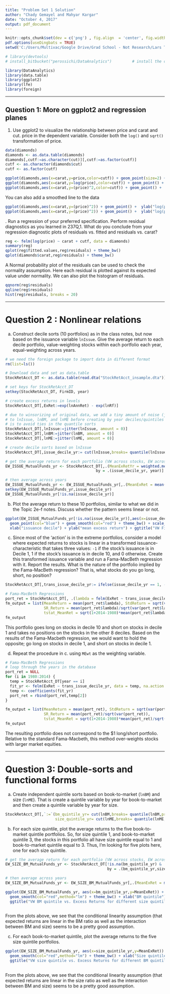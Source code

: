 ---
title: "Problem Set 1 Solution"
author: "Chady Gemayel and Mahyar Kargar"
date: "October 4, 2017"
output: pdf_document
---

```{r setup, include=FALSE}
knitr::opts_chunk$set(dev = c('png') , fig.align  = 'center', fig.width  = 6, fig.height = 3.75, echo= T, warning = FALSE, message = F, dpi = 400)
pdf.options(useDingbats = TRUE)
setwd('C:/Users/Multivac/Google Drive/Grad School - Not Research/Lars TA F2017/My 2017 Material/PS1')
```

<!-- ## R Markdown -->

<!-- This is an R Markdown document. Markdown is a simple formatting syntax for authoring HTML, PDF, and MS Word documents. For more details on using R Markdown see <http://rmarkdown.rstudio.com>. -->

<!-- When you click the **Knit** button a document will be generated that includes both content as well as the output of any embedded R code chunks within the document. You can embed an R code chunk like this: -->
```{r, echo=FALSE}
# library(devtools)                                 
# install_bitbucket("perossichi/DataAnalytics")         # install the course dataset package
```

```{r size="footnotesize",tidy=TRUE}
library(DataAnalytics)
library(data.table)
library(ggplot2)
library(lfe)
library(foreign)
```

***

## Question 1: More on ggplot2 and regression planes
1. Use ggplot2 to visualize the relationship between price and carat and cut. price in the dependent variable. Consider both the `log()` and `sqrt()` transformation of price.

```{r,size="footnotesize", tidy=TRUE}
data(diamonds)
diamonds <- as.data.table(diamonds) 
diamonds[,cutf:=as.character(cut)][,cutf:=as.factor(cutf)]
cutf <- as.character(diamonds$cut)
cutf <- as.factor(cutf)

ggplot(diamonds,aes(x=carat,y=price,color=cutf)) + geom_point(size=2) + theme_bw()
ggplot(diamonds,aes(x=carat,y=log(price),color=cutf)) + geom_point() +  ylab("log(price)") + theme_bw()
ggplot(diamonds,aes(x=carat,y=(price)^2,color=cutf)) + geom_point() +  ylab("price^2") + theme_bw()

```

\newpage
You can also add a smoothed line to the data

```{r,echo=FALSE}
ggplot(diamonds,aes(x=carat,y=(price)^2)) + geom_point() +  ylab("log(price)") + geom_smooth() + theme_bw()
ggplot(diamonds,aes(x=carat,y=(price)^2)) + geom_point() +  ylab("log(price)") + geom_smooth() + theme_bw()
```

\newpage
2. Run a regression of your preferred specification. Perform residual diagnostics as you learned in 237Q,1.
What do you conclude from your regression diagnostic plots of residuals vs. fitted and residuals vs. carat?
```{r}
reg <- felm(log(price) ~ carat + cutf, data = diamonds)
summary(reg)
qplot(reg$fitted.values,reg$residuals) + theme_bw()
qplot(diamonds$carat,reg$residuals) + theme_bw()
```

A Normal probability plot of the residuals can be used to check the normality
assumption. Here each residual is plotted against its expected value under normality. We can also plot the histogram of residuals.
```{r}
qqnorm(reg$residuals)
qqline(reg$residuals)
hist(reg$residuals, breaks = 20) 
```

\newpage

***

# Question 2 : Nonlinear relations

a. Construct decile sorts (10 portfolios) as in the class notes, but now based on the issuance variable `lnIssue`. Give the average return to each decile portfolio, value-weighting stocks within each portfolio each year, equal-weighting across years.


```{r tidy=TRUE, size="footnotesize"}
# we need the foreign package to import data in different format
rm(list=ls())

# Download data and set as data.table
StockRetAcct_DT <- as.data.table(read.dta("StockRetAcct_insample.dta"))

# set keys for StockRetAcct_DT
setkey(StockRetAcct_DT, FirmID, year)

# create excess returns in levels
StockRetAcct_DT[,ExRet:=exp(lnAnnRet) - exp(lnRf)]

# due to winsorizing of original data, we add a tiny amount of noise (jitter) 
# to lnIssue, lnBM, and lnME before creating by year deciles/quintiles this 
# is to avoid ties in the quantile sorts
StockRetAcct_DT[,lnIssue:=jitter(lnIssue, amount = 0)]
StockRetAcct_DT[,lnBM:=jitter(lnBM, amount = 0)]
StockRetAcct_DT[,lnME:=jitter(lnME, amount = 0)]

# create decile sorts based on lnIssue
StockRetAcct_DT[,issue_decile_yr:= cut(lnIssue,breaks= quantile(lnIssue,probs=c(0:10)/10,na.rm=TRUE,include.lowest=TRUE),labels=FALSE), by=year]  

# get the average return for each portfolio (VW across stocks, EW across years)
EW_ISSUE_MutualFunds_yr <- StockRetAcct_DT[,.(MeanExRetYr = weighted.mean(ExRet, MEwt)), 
                                        by = .(issue_decile_yr, year)]

# then average across years
EW_ISSUE_MutualFunds_yr <- EW_ISSUE_MutualFunds_yr[,.(MeanExRet = mean(MeanExRetYr)), by = issue_decile_yr]
setkey(EW_ISSUE_MutualFunds_yr,issue_decile_yr)
EW_ISSUE_MutualFunds_yr[!is.na(issue_decile_yr)]
```

b. Plot the average return to these 10 portfolios, similar to what we did in the Topic 2e-f notes. Discuss
whether the pattern seems linear or not.

```{r size="footnotesize",tidy=TRUE}
ggplot(EW_ISSUE_MutualFunds_yr[!is.na(issue_decile_yr)],aes(x=issue_decile_yr,y=MeanExRet)) + 
  geom_point(col="blue") + geom_smooth(col="red") + theme_bw() + scale_x_continuous(breaks = 1:10) + 
  xlab("issuance decile") + ylab("mean excess return") + ggtitle("VW Firm issuance deciles vs. Excess Returns")
```

c. Since most of the 'action' is in the extreme portfolios, consider a model where expected returns to
stocks is linear in a transformed issuance-characteristic that takes three values: `-1` if the stock's issuance
is in Decile 1, 1 if the stock's issuance is in decile 10, and 0 otherwise. Create this transformed issuance variable and run a Fama-MacBeth regression with it. Report the results. What is the nature of the portfolio implied by the Fama-MacBeth regression? That is, what stocks do you go long, short, no position?

```{r size="footnotesize",tidy=TRUE}
StockRetAcct_DT[,trans_issue_decile_yr:= ifelse(issue_decile_yr == 1, -1, ifelse(issue_decile_yr == 10, 1, 0))]

# Fama-MacBeth Regressions
port_ret = StockRetAcct_DT[, .(lambda = felm(ExRet ~ trans_issue_decile_yr, na.action = na.omit)$coef[2]), by = year]
fm_output = list(MeanReturn = mean(port_ret$lambda), StdReturn = sqrt(var(port_ret$lambda)), 
                 SR_Return = mean(port_ret$lambda)/sqrt(var(port_ret$lambda)), 
                 tstat_MeanRet = sqrt(1+2014-1980)*mean(port_ret$lambda)/sqrt(var(port_ret$lambda)))
fm_output
```

This portfolio goes long on stocks in decile 10 and short on stocks in decile 1 and takes no positions on the stocks in the other 8 deciles. Based on the results of the Fama-Macbeth regression, we would want to hold the opposite; go long on stocks in decile 1, and short on stocks in decile 1.

d. Repeat the procedure in c. using `MEwt` as the weighting variable.

```{r size="footnotesize",tidy=TRUE}
# Fama-MacBeth Regressions
# loop through the years in the database
port_ret = NULL
for (i in 1980:2014) {
  temp = StockRetAcct_DT[year == i]
  fit_yr <- felm(ExRet ~ trans_issue_decile_yr, data = temp, na.action = na.omit) #weights = temp$MEwt, data = temp)
  temp <- coefficients(fit_yr)
  port_ret = rbind(port_ret,temp[2])
}

fm_output = list(MeanReturn = mean(port_ret), StdReturn = sqrt(var(port_ret)), 
                 SR_Return = mean(port_ret)/sqrt(var(port_ret)), 
                 tstat_MeanRet = sqrt(1+2014-1980)*mean(port_ret)/sqrt(var(port_ret)))
fm_output
```

The resulting portfolio does not correspond to the \$1 long/short portfolio. Relative to the standard Fama-Macbeth, this method over-weights stocks with larger market equities.


\newpage

***

# Question 3: Double-sorts and functional forms
a. Create independent quintile sorts based on book-to-market (`lnBM`) and size (`lnME`). That is create a quintile variable by year for book-to-market and then create a quintile variable by year for size.

```{r size="footnotesize",tidy=TRUE}
StockRetAcct_DT[,`:=`(bm_quintile_yr= cut(lnBM,breaks= quantile(lnBM,probs=c(0:5)/5,na.rm=TRUE,include.lowest=TRUE),labels=FALSE),
                      size_quintile_yr= cut(lnME,breaks= quantile(lnME,probs=c(0:5)/5,na.rm=TRUE,include.lowest=TRUE),labels=FALSE)), by=year]  
```

b. For each size quintile, plot the average returns to the five book-to-market quintile portfolios. So, for
size quintile 1, and book-to-market quintile 3, the stocks in this portfolio all have size quintile equal to 1
and book-to-market quintile equal to 3. Thus, I'm looking for five plots here, one for each size quintile.

```{r size="footnotesize",tidy=TRUE}
# get the average return for each portfolio (VW across stocks, EW across years)
EW_SIZE_BM_MutualFunds_yr <- StockRetAcct_DT[!is.na(bm_quintile_yr) & !is.na(size_quintile_yr),.(MeanExRetYr = weighted.mean(ExRet, MEwt)), 
                                             by = .(bm_quintile_yr,size_quintile_yr, year)]

# then average across years
EW_SIZE_BM_MutualFunds_yr <- EW_SIZE_BM_MutualFunds_yr[,.(MeanExRet = mean(MeanExRetYr)), by = .(bm_quintile_yr,size_quintile_yr)]

ggplot(EW_SIZE_BM_MutualFunds_yr, aes(x=bm_quintile_yr,y=MeanExRet)) + geom_point(col="blue") +
  geom_smooth(col="red",method="lm") + theme_bw() + xlab("BM quintile") + ylab("mean excess return") + facet_wrap(~ size_quintile_yr)+
  ggtitle("VW BM quintile vs. Excess Returns for different size quintiles") 
  
```

From the plots above, we see that the conditional linearity assumption (that expected returns are linear in the BM ratio as well as the interaction between BM and size) seems to be a pretty good assumption.



c. For each book-to-market quintile, plot the average returns to the five size quintile portfolios.

```{r size="footnotesize",tidy=TRUE}
ggplot(EW_SIZE_BM_MutualFunds_yr, aes(x=size_quintile_yr,y=MeanExRet)) + geom_point(col="blue") +
  geom_smooth(col="red",method="lm") + theme_bw() + xlab("Size quintile") + ylab("mean excess return") + facet_wrap(~ bm_quintile_yr)+
  ggtitle("VW size quintile vs. Excess Returns for different BM quintiles") 
  
```

From the plots above, we see that the conditional linearity assumption (that expected returns are linear in the size ratio as well as the interaction between BM and size) seems to be a pretty good assumption.